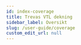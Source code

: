 ```yaml
---
id: index-coverage
title: Trevas VTL dekning
sidebar_label: Oversikt
slug: /user-guide/coverage
custom_edit_url: null
---
```



<div>
	<div className="row">
		<div className="col">
			<Card title="Generelle operatører" page="coverage/general-operators" />
		</div>
		<div className="col">
			<Card
				title="Bli med operatører"
				page={useBaseUrl('/user-guide/coverage/join-operators')}
			/>
		</div>
		<div className="col">
			<Card
				title="Strengeoperatorer"
				page={useBaseUrl('/user-guide/coverage/string-operators')}
			/>
		</div>
	</div>
	<div className="row">
		<div className="col">
			<Card
				title="Numeriske operatorer"
				page={useBaseUrl('/user-guide/coverage/numeric-operators')}
			/>
		</div>
		<div className="col">
			<Card
				title="Sammenligningsoperatører"
				page={useBaseUrl('/user-guide/coverage/comparison-operators')}
			/>
		</div>
		<div className="col">
			<Card
				title="Boolske operatorer"
				page={useBaseUrl('/user-guide/coverage/boolean-operators')}
			/>
		</div>
	</div>
	<div className="row">
		<div className="col">
			<Card
				title="Tidsoperatører"
				page={useBaseUrl('/user-guide/coverage/time-operators')}
			/>
		</div>
		<div className="col">
			<Card
				title="Still inn operatører"
				page={useBaseUrl('/user-guide/coverage/set-operators')}
			/>
		</div>
		<div className="col">
			<Card
				title="Hierarkisk aggregering"
				page={useBaseUrl('/user-guide/coverage/hierarchical-aggregation')}
			/>
		</div>
	</div>
	<div className="row">
		<div className="col">
			<Card
				title="Samlede operatører"
				page={useBaseUrl('/user-guide/coverage/aggregate-operators')}
			/>
		</div>
		<div className="col">
			<Card
				title="Analytiske operatører"
				page={useBaseUrl('/user-guide/coverage/analytic-operators')}
			/>
		</div>
		<div className="col">
			<Card
				title="Datavalideringsoperatører"
				page={useBaseUrl('/user-guide/coverage/data-validation-operators')}
			/>
		</div>
	</div>
	<div className="row">
		<div className="col">
			<Card
				title="Betingede operatører"
				page={useBaseUrl('/user-guide/coverage/conditional-operators')}
			/>
		</div>
		<div className="col">
			<Card
				title="Klausuloperatører"
				page={useBaseUrl('/user-guide/coverage/clause-operators')}
			/>
		</div>
	</div>
</div>
